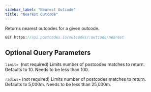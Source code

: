 ```yaml
---
sidebar_label: "Nearest Outcode"
title: "Nearest Outcode"
---
```


Returns nearest outcodes for a given outcode.

```javascript
GET https://api.postcodes.io/outcodes/:outcode/nearest
```

## Optional Query Parameters

`limit= `(not required) Limits number of postcodes matches to return. Defaults to 10. Needs to be less than 100.

`radius=` (not required) Limits number of postcodes matches to return. Defaults to 5,000m. Needs to be less than 25,000m.
